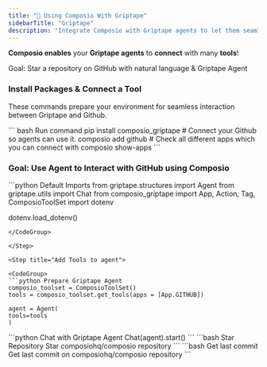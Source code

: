 ```yaml
---
title: "🧻 Using Composio With Griptape"
sidebarTitle: "Griptape"
description: "Integrate Composio with Griptape agents to let them seamlessly interact with external apps"
---
```


**Composio enables** your **Griptape agents** to **connect** with many **tools**!

<Tip>
  Goal: Star a repository on GitHub with natural language & Griptape Agent
</Tip>

### Install Packages & Connect a Tool

These commands prepare your environment for seamless interaction between Griptape and Github.

<CodeGroup>
  ``` bash Run command
  pip install composio_griptape
  # Connect your Github so agents can use it. 
  composio add github
  # Check all different apps which you can connect with
  composio show-apps
  ```
</CodeGroup>

### Goal: Use Agent to Interact with GitHub using Composio

<Steps>
<Step title="Import Base Packages">

<CodeGroup>
  ```python Default Imports
  from griptape.structures import Agent
  from griptape.utils import Chat
  from composio_griptape import App, Action, Tag, ComposioToolSet
  import dotenv

  dotenv.load_dotenv()
  ```
</CodeGroup>

</Step>

<Step title="Add Tools to agent">

<CodeGroup>
  ```python Prepare Griptape Agent
  composio_toolset = ComposioToolSet()
  tools = composio_toolset.get_tools(apps = [App.GITHUB])

  agent = Agent(
  tools=tools
  )
  ```
</CodeGroup>

</Step>

<Step title="Start Agent Chat">

<CodeGroup>
  ```python Chat with Griptape Agent
  Chat(agent).start()
  ```
</CodeGroup>

</Step>

<Step title="Talk with Agent">
<Tabs>
<Tab title="Star Repository">
<CodeGroup>
```bash Star Repository
Star composiohq/composio repository
```
</CodeGroup>
</Tab>
<Tab title="Get last Commit">
<CodeGroup>
```bash Get last commit
Get last commit on composiohq/composio repository
```
</CodeGroup>
</Tab>
</Tabs>
</Step>
</Steps>
